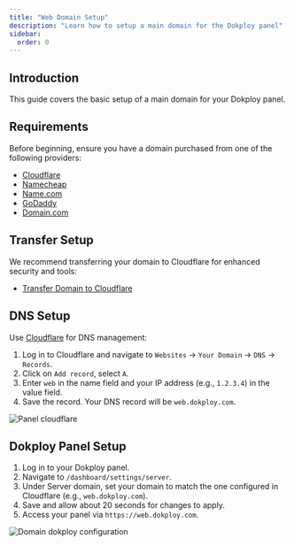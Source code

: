```yaml
---
title: "Web Domain Setup"
description: "Learn how to setup a main domain for the Dokploy panel"
sidebar:
  order: 0
---
```


## Introduction

This guide covers the basic setup of a main domain for your Dokploy panel.

## Requirements

Before beginning, ensure you have a domain purchased from one of the following providers:

- [Cloudflare](https://www.cloudflare.com/)
- [Namecheap](https://www.namecheap.com/domains/)
- [Name.com](https://www.name.com/)
- [GoDaddy](https://www.godaddy.com/)
- [Domain.com](https://www.domain.com/)

## Transfer Setup

We recommend transferring your domain to Cloudflare for enhanced security and tools:

- [Transfer Domain to Cloudflare](https://developers.cloudflare.com/registrar/get-started/transfer-domain-to-cloudflare/)

## DNS Setup

Use [Cloudflare](https://www.cloudflare.com/) for DNS management:

1. Log in to Cloudflare and navigate to `Websites` -> `Your Domain` -> `DNS` -> `Records`.
2. Click on `Add record`, select `A`.
3. Enter `web` in the name field and your IP address (e.g., `1.2.3.4`) in the value field.
4. Save the record. Your DNS record will be `web.dokploy.com`.

![Panel cloudflare](../../../assets/images/web-domain-setup/domain-setup.png)

## Dokploy Panel Setup

1. Log in to your Dokploy panel.
2. Navigate to `/dashboard/settings/server`.
3. Under Server domain, set your domain to match the one configured in Cloudflare (e.g., `web.dokploy.com`).
4. Save and allow about 20 seconds for changes to apply.
5. Access your panel via `https://web.dokploy.com`.

![Domain dokploy configuration](../../../assets/images/web-domain-setup/dokploy-domain.png)
